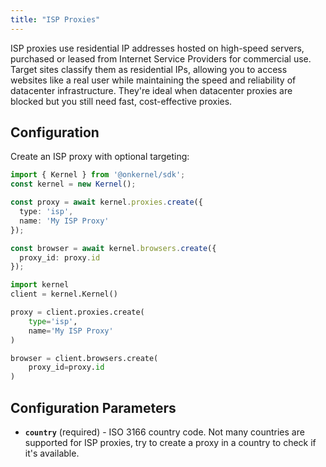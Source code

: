 ```yaml
---
title: "ISP Proxies"
---
```


ISP proxies use residential IP addresses hosted on high-speed servers, purchased or leased from Internet Service Providers for commercial use. Target sites classify them as residential IPs, allowing you to access websites like a real user while maintaining the speed and reliability of datacenter infrastructure. They're ideal when datacenter proxies are blocked but you still need fast, cost-effective proxies.

## Configuration

Create an ISP proxy with optional targeting:

<CodeGroup>

```typescript Typescript/Javascript
import { Kernel } from '@onkernel/sdk';
const kernel = new Kernel();

const proxy = await kernel.proxies.create({
  type: 'isp',
  name: 'My ISP Proxy'
});

const browser = await kernel.browsers.create({
  proxy_id: proxy.id
});
```

```Python Python
import kernel
client = kernel.Kernel()

proxy = client.proxies.create(
    type='isp',
    name='My ISP Proxy'
)

browser = client.browsers.create(
    proxy_id=proxy.id
)
```

</CodeGroup>

## Configuration Parameters

- **`country`** (required) - ISO 3166 country code. Not many countries are supported for ISP proxies, try to create a proxy in a country to check if it's available.